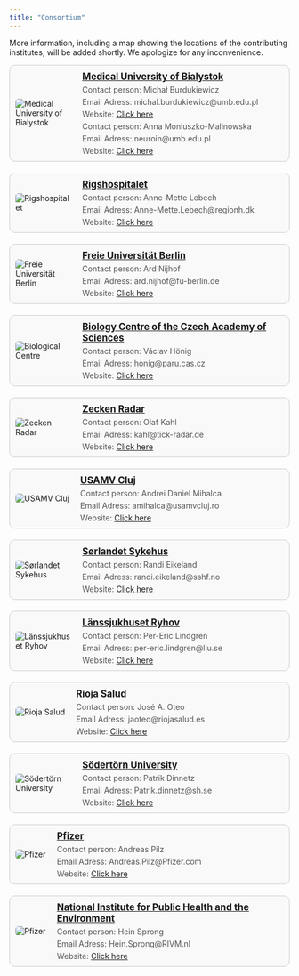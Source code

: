```yaml
---
title: "Consortium"
---
```


More information, including a map showing the locations of the contributing institutes, will be added shortly. We apologize for any inconvenience.  

```{=html}
<div class="sponsor-table">
  <div class="sponsor-row">
    <div class="sponsor-image">
      <img src="Logos/MUB.png" alt="Medical University of Bialystok" />
    </div>
    <div class="sponsor-info">
      <a href="https://www.umb.edu.pl/en/" target="_blank" rel="noopener noreferrer">
        <h2>Medical University of Bialystok</h2>
      </a>
      <p>Contact person: Michał Burdukiewicz</p>
      <p>Email Adress: michal.burdukiewicz@umb.edu.pl</p>
      <p>Website: <a href="https://biogenies.info/">Click here</a></p>
      <p>Contact person: Anna Moniuszko-Malinowska</p>
      <p>Email Adress: neuroin@umb.edu.pl</p>
      <p>Website: <a href="https://ppm.umb.edu.pl/info/author/UMBfa47fc56afab42b79412cddb581169ee/Profil+osoby+%25E2%2580%2593+Anna+Moniuszko-Malinowska+%25E2%2580%2593+Uniwersytet+Medyczny+w+Bia%25C5%2582ymstoku+title?ps=20&lang=pl&pn=1&cid=89140">Click here</a></p>
    </div>
  </div>

  <div class="sponsor-row">
    <div class="sponsor-image">
      <img src="Logos/RH.png" alt="Rigshospitalet" />
    </div>
    <div class="sponsor-info">
      <a href="https://www.rigshospitalet.dk/english/Pages/default.aspx" target="_blank" rel="noopener noreferrer">
        <h2>Rigshospitalet</h2>
      </a>
      <p>Contact person: Anne-Mette Lebech</p>
      <p>Email Adress: Anne-Mette.Lebech@regionh.dk</p>
      <p>Website: <a href="https://www.rigshospitalet.dk/">Click here</a></p>
    </div>
  </div>

  <div class="sponsor-row">
    <div class="sponsor-image">
      <img src="Logos/FUB.png" alt="Freie Universität Berlin" />
    </div>
    <div class="sponsor-info">
      <a href="https://www.fu-berlin.de/" target="_blank" rel="noopener noreferrer">
        <h2>Freie Universität Berlin</h2>
      </a>
      <p>Contact person: Ard Nijhof</p>
      <p>Email Adress: ard.nijhof@fu-berlin.de</p>
      <p>Website: <a href="https://www.vetmed.fu-berlin.de/einrichtungen/zfi/we13/index.html">Click here</a></p>
    </div>
  </div>

  <div class="sponsor-row">
    <div class="sponsor-image">
      <img src="Logos/BC.png" alt="Biological Centre" />
    </div>
    <div class="sponsor-info">
      <a href="https://www.bc.cas.cz/" target="_blank" rel="noopener noreferrer">
        <h2>Biology Centre of the Czech Academy of Sciences</h2>
      </a>
      <p>Contact person: Václav Hönig</p>
      <p>Email Adress: honig@paru.cas.cz</p>
      <p>Website: <a href="https://www.paru.cas.cz/en/staff/profile/48-vaclavhonig/">Click here</a></p>
    </div>
  </div>

  <div class="sponsor-row">
    <div class="sponsor-image">
      <img src="Logos/ZR.png" alt="Zecken Radar" />
    </div>
    <div class="sponsor-info">
      <a href="https://www.zecken-radar.de/" target="_blank" rel="noopener noreferrer">
        <h2>Zecken Radar</h2>
      </a>
      <p>Contact person: Olaf Kahl</p>
      <p>Email Adress: kahl@tick-radar.de</p>
      <p>Website: <a href="https://www.zecken-radar.de/">Click here</a></p>
    </div>
  </div>

  <div class="sponsor-row">
    <div class="sponsor-image">
      <img src="Logos/USAMV.gif" alt="USAMV Cluj" />
    </div>
    <div class="sponsor-info">
      <a href="https://www.usamvcluj.ro/" target="_blank" rel="noopener noreferrer">
        <h2>USAMV Cluj</h2>
      </a>
      <p>Contact person: Andrei Daniel Mihalca</p>
      <p>Email Adress: amihalca@usamvcluj.ro</p>
      <p>Website: <a href="https://www.mihalca.org/">Click here</a></p>
    </div>
  </div>


  <div class="sponsor-row">
    <div class="sponsor-image">
      <img src="Logos/SoSy.png" alt="Sørlandet Sykehus" />
    </div>
    <div class="sponsor-info">
      <a href="https://www.sshf.no/" target="_blank" rel="noopener noreferrer">
        <h2>Sørlandet Sykehus</h2>
      </a>
      <p>Contact person: Randi Eikeland</p>
      <p>Email Adress: randi.eikeland@sshf.no</p>
      <p>Website: <a href="https://flattsenteret.no/">Click here</a></p>
    </div>
  </div>

  <div class="sponsor-row">
    <div class="sponsor-image">
      <img src="Logos/LR.png" alt="Länssjukhuset Ryhov" />
    </div>
    <div class="sponsor-info">
      <a href="https://www.rjl.se/lanssjukhusetryhov" target="_blank" rel="noopener noreferrer">
        <h2>Länssjukhuset Ryhov</h2>
      </a>
      <p>Contact person: Per-Eric Lindgren</p>
      <p>Email Adress: per-eric.lindgren@liu.se</p>
      <p>Website: <a href="https://www.rjl.se/">Click here</a></p>
    </div>
  </div>

  <div class="sponsor-row">
    <div class="sponsor-image">
      <img src="Logos/RS.png" alt="Rioja Salud" />
    </div>
    <div class="sponsor-info">
      <a href="https://www.riojasalud.es/" target="_blank" rel="noopener noreferrer">
        <h2>Rioja Salud</h2>
      </a>
      <p>Contact person: José A. Oteo</p>
      <p>Email Adress: jaoteo@riojasalud.es</p>
      <p>Website: <a href="https://www.cibir.es/en/research-groups/infectious-diseases/arthropod-vectors">Click here</a></p>
    </div>
  </div>
  
    <div class="sponsor-row">
    <div class="sponsor-image">
      <img src="Logos/Sö.png" alt="Södertörn University" />
    </div>
    <div class="sponsor-info">
      <a href="https://www.sh.se/english/sodertorn-university" target="_blank" rel="noopener noreferrer">
        <h2>Södertörn University</h2>
      </a>
      <p>Contact person: Patrik Dinnetz</p>
      <p>Email Adress: Patrik.dinnetz@sh.se</p>
      <p>Website: <a href="https://www.sh.se/english/sodertorn-university/research/our-research/research-database/research-projects/human---environment-interactions-and-the-epidemiological-periurban-landscape-of-tick---borne-diseases">Click here</a></p>
    </div>
  </div>
  
    <div class="sponsor-row">
    <div class="sponsor-image">
      <img src="Logos/PFE.png" alt="Pfizer" />
    </div>
    <div class="sponsor-info">
      <a href="https://www.pfizer.at/" target="_blank" rel="noopener noreferrer">
        <h2>Pfizer</h2>
      </a>
      <p>Contact person: Andreas Pilz</p>
      <p>Email Adress: Andreas.Pilz@Pfizer.com</p>
      <p>Website: <a href="https://www.pfizer.at/">Click here</a></p>
    </div>
  </div>

    <div class="sponsor-row">
    <div class="sponsor-image">
      <img src="Logos/RIVM.png" alt="Pfizer" />
    </div>
    <div class="sponsor-info">
      <a href="https://www.rivm.nl/en" target="_blank" rel="noopener noreferrer">
        <h2>National Institute for Public Health and the Environment</h2>
      </a>
      <p>Contact person: Hein Sprong</p>
      <p>Email Adress: Hein.Sprong@RIVM.nl</p>
      <p>Website: <a href="https://www.rivm.nl/en">Click here</a></p>
    </div>
  </div>
  
</div>

<style>
  .sponsor-table {
    display: flex;
    flex-direction: column;
    gap: 20px;
  }

  .sponsor-row {
    display: flex;
    align-items: center;
    gap: 20px;
    border: 1px solid #ccc;
    padding: 10px;
    border-radius: 10px;
    background-color: #f9f9f9;
  }

  .sponsor-image img {
    max-width: 100px;
    max-height: 100px;
    object-fit: contain;
    border-radius: 5px;
  }

  .sponsor-info {
    flex: 1;
  }

  .sponsor-info h2 {
    margin: 0;
    font-size: 1.2em;
  }

  .sponsor-info p {
    margin: 5px 0 0;
    color: #555;
  }
</style>
```
